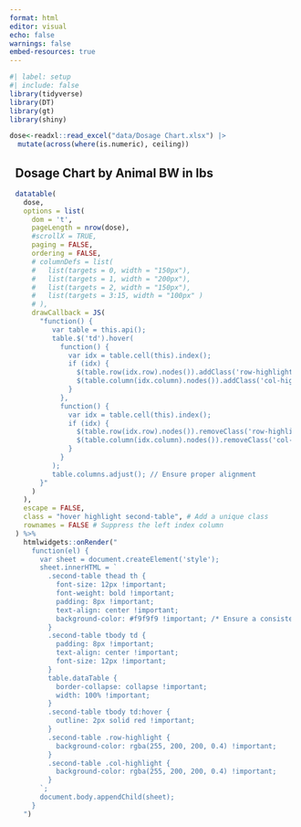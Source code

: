 ```yaml
---
format: html
editor: visual
echo: false
warnings: false
embed-resources: true
---
```


```r
#| label: setup
#| include: false
library(tidyverse)
library(DT)
library(gt)
library(shiny)

```

```r
dose<-readxl::read_excel("data/Dosage Chart.xlsx") |> 
  mutate(across(where(is.numeric), ceiling))
```

::: {.column-screen style="padding-left: 10px; padding-right: 10px;"}
# Dosage Chart by Animal BW in lbs

```r
datatable(
  dose,
  options = list(
    dom = 't',
    pageLength = nrow(dose),
    #scrollX = TRUE,
    paging = FALSE,
    ordering = FALSE,
    # columnDefs = list(
    #   list(targets = 0, width = "150px"), 
    #   list(targets = 1, width = "200px"), 
    #   list(targets = 2, width = "150px"),
    #   list(targets = 3:15, width = "100px" )
    # ),
    drawCallback = JS(
      "function() {
         var table = this.api();
         table.$('td').hover(
           function() {
             var idx = table.cell(this).index();
             if (idx) {
               $(table.row(idx.row).nodes()).addClass('row-highlight');
               $(table.column(idx.column).nodes()).addClass('col-highlight');
             }
           },
           function() {
             var idx = table.cell(this).index();
             if (idx) {
               $(table.row(idx.row).nodes()).removeClass('row-highlight');
               $(table.column(idx.column).nodes()).removeClass('col-highlight');
             }
           }
         );
         table.columns.adjust(); // Ensure proper alignment
      }"
    )
  ),
  escape = FALSE,
  class = "hover highlight second-table", # Add a unique class
  rownames = FALSE # Suppress the left index column
) %>% 
  htmlwidgets::onRender("
    function(el) {
      var sheet = document.createElement('style');
      sheet.innerHTML = `
        .second-table thead th {
          font-size: 12px !important;
          font-weight: bold !important;
          padding: 8px !important;
          text-align: center !important;
          background-color: #f9f9f9 !important; /* Ensure a consistent background */
        }
        .second-table tbody td {
          padding: 8px !important;
          text-align: center !important;
          font-size: 12px !important;
        }
        table.dataTable {
          border-collapse: collapse !important;
          width: 100% !important;
        }
        .second-table tbody td:hover {
          outline: 2px solid red !important;
        }
        .second-table .row-highlight {
          background-color: rgba(255, 200, 200, 0.4) !important;
        }
        .second-table .col-highlight {
          background-color: rgba(255, 200, 200, 0.4) !important;
        }
      `;
      document.body.appendChild(sheet);
    }
  ")

```
:::
